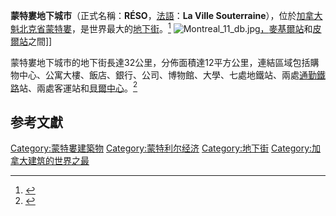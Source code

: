 {{noteTA
| G1 = TO
}}
'''蒙特婁地下城市'''（正式名稱：'''RÉSO'''，[[法語|法語]]：'''La Ville Souterraine'''），位於[[加拿大|加拿大]][[魁北克省|魁北克省]][[蒙特婁|蒙特婁]]，是世界最大的[[地下街|地下街]]。<ref name="About.com Montreal">{{Cite web |url=http://montreal.about.com/od/underground-city/ss/underground-city-montreal-souterrain.htm |title=Underground City, Montreal |access-date=2015-10-17 |archive-date=2017-04-22 |archive-url=https://web.archive.org/web/20170422084529/http://montreal.about.com/od/underground-city/ss/underground-city-montreal-souterrain.htm |dead-url=no }}</ref>
[[File:Montreal_11_db.jpg|right]][[麥基爾站|，]][[麥基爾站|麥基爾站]]和[[皮爾站|皮爾站]]之間]]
<div>蒙特婁地下城市的地下街長達32公里，分佈面積達12平方公里，連結區域包括購物中心、公寓大樓、飯店、銀行、公司、博物館、大學、七處地鐵站、兩處[[通勤鐵路|通勤鐵路]]站、兩處客運站和[[貝爾中心|貝爾中心]]。<ref name="STMundergroundCity">{{cite web | title = Montréal souterrain | publisher = Société de transport de Montréal | date = 2015-03-16 | url = http://www.stm.info/sites/default/files/pdf/fr/plan_montreal_souterrain.pdf | access-date = 2015-10-17 | archive-date = 2021-01-13 | archive-url = https://web.archive.org/web/20210113233446/http://www.stm.info/sites/default/files/pdf/fr/plan_montreal_souterrain.pdf | dead-url = no }}</ref></div>

== 参考文獻 ==
{{Reflist}}
{{蒙特利尔地标}}
[[Category:蒙特婁建築物|Category:蒙特婁建築物]]
[[Category:蒙特利尔经济|Category:蒙特利尔经济]]
[[Category:地下街|Category:地下街]]
[[Category:加拿大建筑的世界之最|Category:加拿大建筑的世界之最]]